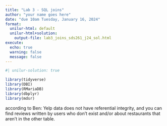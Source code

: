 ```yaml
---
title: "Lab 3 - SQL joins"
author: "your name goes here"
date: "due 10am Tuesday, January 16, 2024"
format: 
  unilur-html: default
  unilur-html+solution:
    output-file: lab3_joins_sds261_j24_sol.html
execute:
  echo: true
  warning: false
  message: false
---
```


```r
#| unilur-solution: true

library(tidyverse)
library(DBI)
library(RMariaDB)
library(dbplyr)
library(mdsr)
```


according to Ben:  Yelp data does not have referential integrity, and you can find reviews written by users who don't exist and/or about restaurants that aren't in the other table. 


